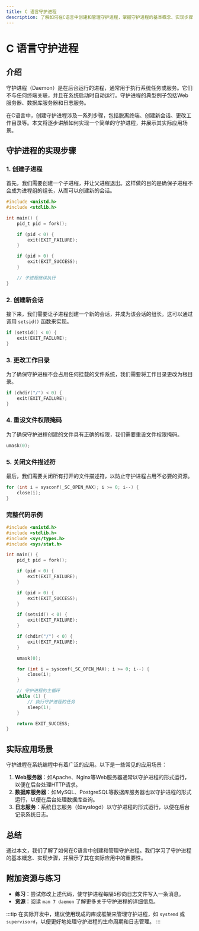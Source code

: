 ```yaml
---
title: C 语言守护进程
description: 了解如何在C语言中创建和管理守护进程，掌握守护进程的基本概念、实现步骤及其实际应用场景。
---
```


# C 语言守护进程

## 介绍

守护进程（Daemon）是在后台运行的进程，通常用于执行系统任务或服务。它们不与任何终端关联，并且在系统启动时自动运行。守护进程的典型例子包括Web服务器、数据库服务器和日志服务。

在C语言中，创建守护进程涉及一系列步骤，包括脱离终端、创建新会话、更改工作目录等。本文将逐步讲解如何实现一个简单的守护进程，并展示其实际应用场景。

## 守护进程的实现步骤

### 1. 创建子进程

首先，我们需要创建一个子进程，并让父进程退出。这样做的目的是确保子进程不会成为进程组的组长，从而可以创建新的会话。

```c
#include <unistd.h>
#include <stdlib.h>

int main() {
    pid_t pid = fork();

    if (pid < 0) {
        exit(EXIT_FAILURE);
    }

    if (pid > 0) {
        exit(EXIT_SUCCESS);
    }

    // 子进程继续执行
}
```

### 2. 创建新会话

接下来，我们需要让子进程创建一个新的会话，并成为该会话的组长。这可以通过调用 `setsid()` 函数来实现。

```c
if (setsid() < 0) {
    exit(EXIT_FAILURE);
}
```

### 3. 更改工作目录

为了确保守护进程不会占用任何挂载的文件系统，我们需要将工作目录更改为根目录。

```c
if (chdir("/") < 0) {
    exit(EXIT_FAILURE);
}
```

### 4. 重设文件权限掩码

为了确保守护进程创建的文件具有正确的权限，我们需要重设文件权限掩码。

```c
umask(0);
```

### 5. 关闭文件描述符

最后，我们需要关闭所有打开的文件描述符，以防止守护进程占用不必要的资源。

```c
for (int i = sysconf(_SC_OPEN_MAX); i >= 0; i--) {
    close(i);
}
```

### 完整代码示例

```c
#include <unistd.h>
#include <stdlib.h>
#include <sys/types.h>
#include <sys/stat.h>

int main() {
    pid_t pid = fork();

    if (pid < 0) {
        exit(EXIT_FAILURE);
    }

    if (pid > 0) {
        exit(EXIT_SUCCESS);
    }

    if (setsid() < 0) {
        exit(EXIT_FAILURE);
    }

    if (chdir("/") < 0) {
        exit(EXIT_FAILURE);
    }

    umask(0);

    for (int i = sysconf(_SC_OPEN_MAX); i >= 0; i--) {
        close(i);
    }

    // 守护进程的主循环
    while (1) {
        // 执行守护进程的任务
        sleep(1);
    }

    return EXIT_SUCCESS;
}
```

## 实际应用场景

守护进程在系统编程中有着广泛的应用。以下是一些常见的应用场景：

1. **Web服务器**：如Apache、Nginx等Web服务器通常以守护进程的形式运行，以便在后台处理HTTP请求。
2. **数据库服务器**：如MySQL、PostgreSQL等数据库服务器也以守护进程的形式运行，以便在后台处理数据库查询。
3. **日志服务**：系统日志服务（如syslogd）以守护进程的形式运行，以便在后台记录系统日志。

## 总结

通过本文，我们了解了如何在C语言中创建和管理守护进程。我们学习了守护进程的基本概念、实现步骤，并展示了其在实际应用中的重要性。

## 附加资源与练习

- **练习**：尝试修改上述代码，使守护进程每隔5秒向日志文件写入一条消息。
- **资源**：阅读 `man 7 daemon` 了解更多关于守护进程的详细信息。

:::tip
在实际开发中，建议使用现成的库或框架来管理守护进程，如 `systemd` 或 `supervisord`，以便更好地处理守护进程的生命周期和日志管理。
:::